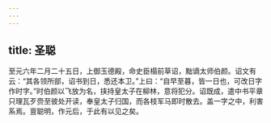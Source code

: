 ```yaml
---
---
---
```

title: 圣聪
---




至元六年二月二十五日，上御玉德殿，命史臣榻前草诏，黜谪太师伯颜。诏文有云：“其各领所部，诏书到日，悉还本卫。”上曰：“自早至暮，皆一日也，可改日字作时字。”时伯颜以飞放为名，挟持皇太子在柳林，意将犯分。诏既成，遣中书平章只理瓦歹赍至彼处开读，奉皇太子归国，而各枝军马即时散去。盖一字之中，利害系焉。亶聪明，作元后，于此有以见之矣。